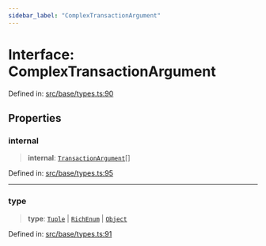 ```yaml
---
sidebar_label: "ComplexTransactionArgument"
---
```


# Interface: ComplexTransactionArgument

Defined in: [src/base/types.ts:90](https://github.com/PolymeshAssociation/polymesh-sdk/blob/bee6a2fe7a8ce5db42a6982e793782182cde2153/src/base/types.ts#L90)

## Properties

### internal

> **internal**: [`TransactionArgument`](../type-aliases/TransactionArgument.mdx)[]

Defined in: [src/base/types.ts:95](https://github.com/PolymeshAssociation/polymesh-sdk/blob/bee6a2fe7a8ce5db42a6982e793782182cde2153/src/base/types.ts#L95)

***

### type

> **type**: [`Tuple`](../enumerations/TransactionArgumentType.mdx#tuple) \| [`RichEnum`](../enumerations/TransactionArgumentType.mdx#richenum) \| [`Object`](../enumerations/TransactionArgumentType.mdx#object)

Defined in: [src/base/types.ts:91](https://github.com/PolymeshAssociation/polymesh-sdk/blob/bee6a2fe7a8ce5db42a6982e793782182cde2153/src/base/types.ts#L91)
